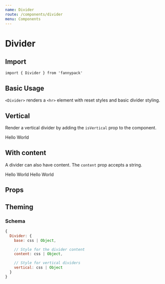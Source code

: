 ```yaml
---
name: Divider
route: /components/divider
menu: Components
---
```



# Divider

## Import

`import { Divider } from 'fannypack'`

## Basic Usage

`<Divider>` renders a `<hr>` element with reset styles and basic divider styling.

<Playground>
  <Divider />
</Playground>

## Vertical

Render a vertical divider by adding the `isVertical` prop to the component.

<Playground>
  <Flex>
    Hello
    <Divider isVertical />
    World
  </Flex>
</Playground>

## With content

A divider can also have content. The `content` prop accepts a string.

<Playground>
  <Flex alignItems="center" height="50px">
    Hello
    <Divider content="or" isVertical />
    World
  </Flex>
  <Box textAlign="center" marginTop="xsmall">
    Hello
    <Divider content="or" />
    World
  </Box>
</Playground>

## Props

<PropsTable component={Divider} />

## Theming

### Schema

```jsx
{
  Divider: {
    base: css | Object,

    // Style for the divider content
    content: css | Object,

    // Style for vertical dividers
    vertical: css | Object
  }
}
```
